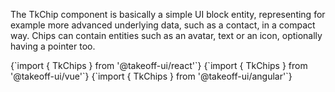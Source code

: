 
The TkChip component is basically a simple UI block entity, representing for example more advanced underlying data, such as a contact, in a compact way. Chips can contain entities such as an avatar, text or an icon, optionally having a pointer too. 

<Tabs>
  <TabItem value="react" label="React" default>
    <CodeBlock
      language="jsx"
      showLineNumbers>
      {`import { TkChips } from '@takeoff-ui/react'`}
    </CodeBlock>
  </TabItem>
  <TabItem value="vue" label="Vue">
    <CodeBlock
      language="jsx"
      showLineNumbers>
      {`import { TkChips } from '@takeoff-ui/vue'`}
    </CodeBlock>
  </TabItem>
  <TabItem value="angular" label="Angular">
    <CodeBlock
      language="jsx"
      showLineNumbers>
      {`import { TkChips } from '@takeoff-ui/angular'`}
    </CodeBlock>
  </TabItem>
</Tabs>